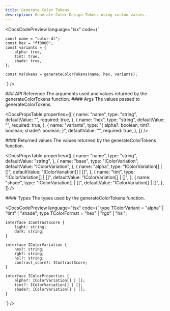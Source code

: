 ```yaml
---
title: Generate Color Tokens
description: Generate Color Design Tokens using custom values.
---
```


<DocsCodePreview
  language="tsx"
  code={`

    const name = "color-dt";
    const hex = "ff0000";
    const variants = {
        alpha: true,
        tint: true,
        shade: true,
    };

    const msTokens = generateColorTokens(name, hex, variants);

`} />

<DocsSection className="m-y-large-10">
### API Reference

<DocsTextBlock>
  The arguments used and values returned by the generateColorTokens function.
</DocsTextBlock>

</DocsSection>

<DocsSection className="m-y-large-10">
#### Args

<DocsTextBlock className="m-b-medium-60">
  The values passed to generateColorTokens.
</DocsTextBlock>

<DocsPropsTable
  properties={[
    {
      name: "name",
      type: "string",
      defaultValue: "",
      required: true,
    },
    {
      name: "hex",
      type: "string",
      defaultValue: "",
      required: true,
    },
    {
      name: "variants",
      type: "{ alpha?: boolean; tint?: boolean; shade?: boolean; }",
      defaultValue: "",
      required: true,
    },
  ]}
/>

</DocsSection>

<DocsSection className="m-y-large-10">
#### Returned values

<DocsTextBlock className="m-b-medium-60">
  The values returned by the generateColorTokens function.
</DocsTextBlock>

<DocsPropsTable
  properties={[
    {
      name: "name",
      type: "string",
      defaultValue: "string",
    },
    {
      name: "base",
      type: "IColorVariation",
      defaultValue: "IColorVariation",
    },
    {
      name: "alpha",
      type: "IColorVariation[] | []",
      defaultValue: "IColorVariation[] | []",
    },
    {
      name: "tint",
      type: "IColorVariation[] | []",
      defaultValue: "IColorVariation[] | []",
    },
    {
      name: "shade",
      type: "IColorVariation[] | []",
      defaultValue: "IColorVariation[] | []",
    },
  ]}
/>

</DocsSection>

<DocsSection className="m-y-large-10">
#### Types

<DocsTextBlock className="m-b-medium-60">
  The types used by the generateColorTokens function.
</DocsTextBlock>

<DocsCodePreview
  language="tsx"
  code={`
    type TColorVariant = "alpha" | "tint" | "shade";
    type TColorFormat = "hex" | "rgb" | "hsl";

    interface IContrastScore {
        light: string;
        dark: string;
    }

    interface IColorVariation {
        hex?: string;
        rgb?: string;
        hsl?: string;
        contrast_score?: IContrastScore;
    }

    interface IColorProperties {
        alpha?: IColorVariation[] | [];
        tint?: IColorVariation[] | [];
        shade?: IColorVariation[] | [];
    }

`} />

</DocsSection>

<DocsFooter
  prev="/docs/core/generate-tokens"
  next="/docs/core/generate-ms-tokens"
/>
